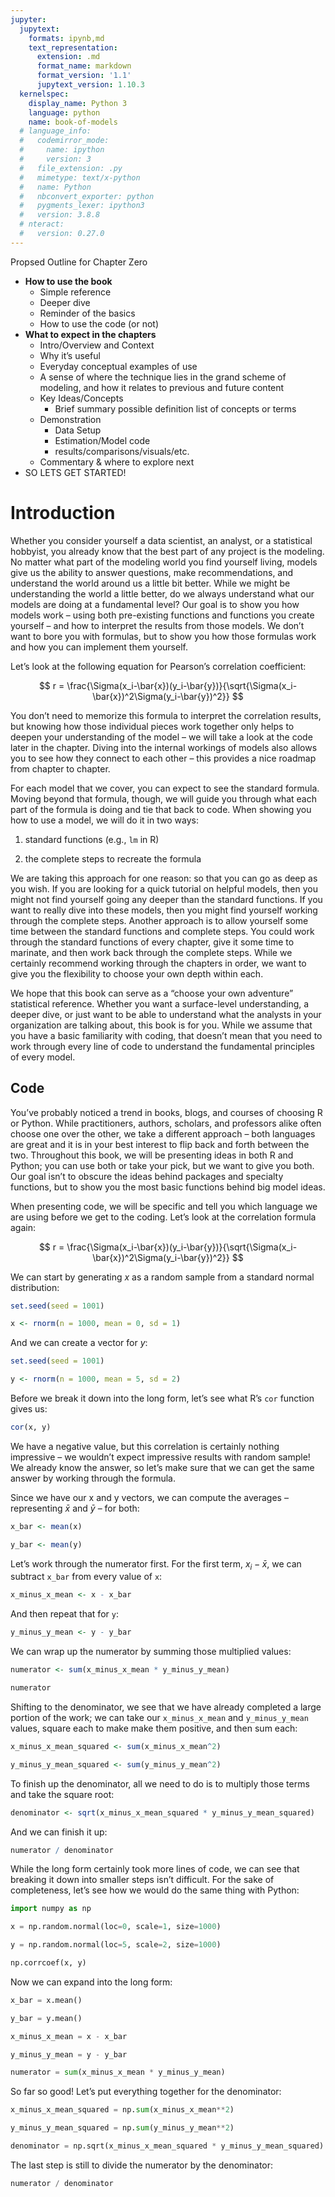```yaml
---
jupyter: 
  jupytext:
    formats: ipynb,md
    text_representation:
      extension: .md
      format_name: markdown
      format_version: '1.1'
      jupytext_version: 1.10.3
  kernelspec:
    display_name: Python 3
    language: python
    name: book-of-models
  # language_info:
  #   codemirror_mode:
  #     name: ipython
  #     version: 3
  #   file_extension: .py
  #   mimetype: text/x-python
  #   name: Python
  #   nbconvert_exporter: python
  #   pygments_lexer: ipython3
  #   version: 3.8.8
  # nteract:
  #   version: 0.27.0
---
```


Propsed Outline for Chapter Zero

- **How to use the book**
  - Simple reference
  - Deeper dive
  - Reminder of the basics
  - How to use the code (or not)

- **What to expect in the chapters**
	- Intro/Overview and Context
	- Why it's useful
	- Everyday conceptual examples of use
	- A sense of where the technique lies in the grand scheme of modeling, and how it relates to previous and future content
  - Key Ideas/Concepts
    - Brief summary possible definition list of concepts or terms
  - Demonstration
    - Data Setup
    - Estimation/Model code
    - results/comparisons/visuals/etc.
  - Commentary & where to explore next

- SO LETS GET STARTED!


# Introduction

Whether you consider yourself a data scientist, an analyst, or a statistical hobbyist, you already know that the best part of any project is the modeling. No matter what part of the modeling world you find yourself living, models give us the ability to answer questions, make recommendations, and understand the world around us a little bit better. While we might be understanding the world a little better, do we always understand what our models are doing at a fundamental level? Our goal is to show you how models work -- using both pre-existing functions and functions you create yourself -- and how to interpret the results from those models. We don't want to bore you with formulas, but to show you how those formulas work and how you can implement them yourself. 

Let's look at the following equation for Pearson's correlation coefficient:

$$
r = \frac{\Sigma(x_i-\bar{x})(y_i-\bar{y})}{\sqrt{\Sigma(x_i-\bar{x})^2\Sigma(y_i-\bar{y})^2}}
$$

You don't need to memorize this formula to interpret the correlation results, but knowing how those individual pieces work together only helps to deepen your understanding of the model -- we will take a look at the code later in the chapter. Diving into the internal workings of models also allows you to see how they connect to each other -- this provides a nice roadmap from chapter to chapter. 

For each model that we cover, you can expect to see the standard formula. Moving beyond that formula, though, we will guide you through what each part of the formula is doing and tie that back to code. When showing you how to use a model, we will do it in two ways:

1. standard functions (e.g., `lm` in R)

2. the complete steps to recreate the formula

We are taking this approach for one reason: so that you can go as deep as you wish. If you are looking for a quick tutorial on helpful models, then you might not find yourself going any deeper than the standard functions. If you want to really dive into these models, then you might find yourself working through the complete steps. Another approach is to allow yourself some time between the standard functions and complete steps. You could work through the standard functions of every chapter, give it some time to marinate, and then work back through the complete steps. While we certainly recommend working through the chapters in order, we want to give you the flexibility to choose your own depth within each.

We hope that this book can serve as a "choose your own adventure" statistical reference. Whether you want a surface-level understanding, a deeper dive, or just want to be able to understand what the analysts in your organization are talking about, this book is for you. While we assume that you have a basic familiarity with coding, that doesn't mean that you need to work through every line of code to understand the fundamental principles of every model.

## Code

You've probably noticed a trend in books, blogs, and courses of choosing R or Python. While practitioners, authors, scholars, and professors alike often choose one over the other, we take a different approach -- both languages are great and it is in your best interest to flip back and forth between the two. Throughout this book, we will be presenting ideas in both R and Python; you can use both or take your pick, but we want to give you both. Our goal isn't to obscure the ideas behind packages and specialty functions, but to show you the most basic functions behind big model ideas. 

When presenting code, we will be specific and tell you which language we are using before we get to the coding. Let's look at the correlation formula again:

$$
r = \frac{\Sigma(x_i-\bar{x})(y_i-\bar{y})}{\sqrt{\Sigma(x_i-\bar{x})^2\Sigma(y_i-\bar{y})^2}}
$$

We can start by generating *x* as a random sample from a standard normal distribution:

```r
set.seed(seed = 1001)

x <- rnorm(n = 1000, mean = 0, sd = 1)
```

And we can create a vector for *y*:

```r
set.seed(seed = 1001)

y <- rnorm(n = 1000, mean = 5, sd = 2)
```

Before we break it down into the long form, let's see what R's `cor` function gives us:

```r
cor(x, y)
```

We have a negative value, but this correlation is certainly nothing impressive -- we wouldn't expect impressive results with random sample! We already know the answer, so let's make sure that we can get the same answer by working through the formula.

Since we have our x and y vectors, we can compute the averages -- representing $\bar{x}$ and $\bar{y}$ -- for both:

```r
x_bar <- mean(x)

y_bar <- mean(y)
```

Let's work through the numerator first. For the first term, $x_i-\bar{x}$, we can subtract `x_bar` from every value of `x`:

```r
x_minus_x_mean <- x - x_bar
```

And then repeat that for `y`:

```r
y_minus_y_mean <- y - y_bar
```

We can wrap up the numerator by summing those multiplied values:

```r
numerator <- sum(x_minus_x_mean * y_minus_y_mean)

numerator
```

Shifting to the denominator, we see that we have already completed a large portion of the work; we can take our `x_minus_x_mean` and `y_minus_y_mean` values, square each to make make them positive, and then sum each:

```r
x_minus_x_mean_squared <- sum(x_minus_x_mean^2)

y_minus_y_mean_squared <- sum(y_minus_y_mean^2)
```

To finish up the denominator, all we need to do is to multiply those terms and take the square root:

```r
denominator <- sqrt(x_minus_x_mean_squared * y_minus_y_mean_squared)
```

And we can finish it up:

```r
numerator / denominator
```

While the long form certainly took more lines of code, we can see that breaking it down into smaller steps isn't difficult. For the sake of completeness, let's see how we would do the same thing with Python:

```python
import numpy as np

x = np.random.normal(loc=0, scale=1, size=1000)

y = np.random.normal(loc=5, scale=2, size=1000)

np.corrcoef(x, y)
```

Now we can expand into the long form:

```python
x_bar = x.mean()

y_bar = y.mean()

x_minus_x_mean = x - x_bar

y_minus_y_mean = y - y_bar

numerator = sum(x_minus_x_mean * y_minus_y_mean)
```

So far so good! Let's put everything together for the denominator:

```python
x_minus_x_mean_squared = np.sum(x_minus_x_mean**2)

y_minus_y_mean_squared = np.sum(y_minus_y_mean**2)

denominator = np.sqrt(x_minus_x_mean_squared * y_minus_y_mean_squared)
```

The last step is still to divide the numerator by the denominator:

```python
numerator / denominator
```

